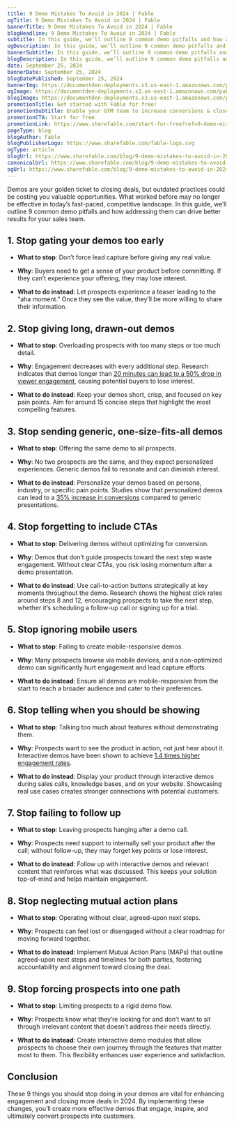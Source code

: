 ```yaml
---
title: 9 Demo Mistakes To Avoid in 2024 | Fable
ogTitle: 9 Demo Mistakes To Avoid in 2024 | Fable
bannerTitle: 9 Demo Mistakes To Avoid in 2024 | Fable
blogHeadline: 9 Demo Mistakes To Avoid in 2024 | Fable
subtitle: In this guide, we’ll outline 9 common demo pitfalls and how addressing them can drive better results for your sales team.
ogDescription: In this guide, we’ll outline 9 common demo pitfalls and how addressing them can drive better results for your sales team.
bannerSubtitle: In this guide, we’ll outline 9 common demo pitfalls and how addressing them can drive better results for your sales team.
blogDescription: In this guide, we’ll outline 9 common demo pitfalls and how addressing them can drive better results for your sales team.
date: September 25, 2024
bannerDate: September 25, 2024
blogDatePublished: September 25, 2024
bannerImg: https://documentden-deployments.s3.us-east-1.amazonaws.com/public/099b50af-419e-43c4-96eb-640a838df352
ogImage: https://documentden-deployments.s3.us-east-1.amazonaws.com/public/099b50af-419e-43c4-96eb-640a838df352
blogImage: https://documentden-deployments.s3.us-east-1.amazonaws.com/public/099b50af-419e-43c4-96eb-640a838df352
promotionTitle: Get started with Fable for free!
promotionSubtitle: Enable your GTM team to increase conversions & close more deals today.
promotionCTA: Start for free
promotionLink: https://www.sharefable.com/start-for-free?ref=9-demo-mistakes-to-avoid-in-2024-fable
pageType: blog
blogAuthor: Fable
blogPublisherLogo: https://www.sharefable.com/fable-logo.svg
ogType: article
blogUrl: https://www.sharefable.com/blog/9-demo-mistakes-to-avoid-in-2024-fable
canonicalUrl: https://www.sharefable.com/blog/9-demo-mistakes-to-avoid-in-2024-fable
ogUrl: https://www.sharefable.com/blog/9-demo-mistakes-to-avoid-in-2024-fable
---
```


Demos are your golden ticket to closing deals, but outdated practices could be costing you valuable opportunities. What worked before may no longer be effective in today’s fast-paced, competitive landscape. In this guide, we’ll outline 9 common demo pitfalls and how addressing them can drive better results for your sales team.

## 1. Stop gating your demos too early

- **What to stop**: Don’t force lead capture before giving any real value.

- **Why**: Buyers need to get a sense of your product before committing. If they can’t experience your offering, they may lose interest.

- **What to do instead**: Let prospects experience a teaser leading to the “aha moment.” Once they see the value, they’ll be more willing to share their information.

## 2. Stop giving long, drawn-out demos

- **What to stop**: Overloading prospects with too many steps or too much detail.

- **Why**: Engagement decreases with every additional step. Research indicates that demos longer than [20 minutes can lead to a 50% drop in viewer engagement](https://wistia.com/learn/marketing/optimal-video-length), causing potential buyers to lose interest.

- **What to do instead**: Keep your demos short, crisp, and focused on key pain points. Aim for around 15 concise steps that highlight the most compelling features.

## 3. Stop sending generic, one-size-fits-all demos

- **What to stop**: Offering the same demo to all prospects.

- **Why**: No two prospects are the same, and they expect personalized experiences. Generic demos fail to resonate and can diminish interest.

- **What to do instead**: Personalize your demos based on persona, industry, or specific pain points. Studies show that personalized demos can lead to a [35% increase in conversions](https://medium.com/show-and-sell/how-to-use-discovery-to-tailor-your-demo-to-your-prospect-f1f14865a987) compared to generic presentations.

## 4. Stop forgetting to include CTAs

- **What to stop**: Delivering demos without optimizing for conversion.

- **Why**: Demos that don’t guide prospects toward the next step waste engagement. Without clear CTAs, you risk losing momentum after a demo presentation.

- **What to do instead**: Use call-to-action buttons strategically at key moments throughout the demo. Research shows the highest click rates around steps 8 and 12, encouraging prospects to take the next step, whether it’s scheduling a follow-up call or signing up for a trial.

## 5. Stop ignoring mobile users

- **What to stop**: Failing to create mobile-responsive demos.

- **Why**: Many prospects browse via mobile devices, and a non-optimized demo can significantly hurt engagement and lead capture efforts.

- **What to do instead**: Ensure all demos are mobile-responsive from the start to reach a broader audience and cater to their preferences.

## 6. Stop telling when you should be showing

- **What to stop**: Talking too much about features without demonstrating them.

- **Why**: Prospects want to see the product in action, not just hear about it. Interactive demos have been shown to achieve [1.4 times higher engagement rates](https://www.productmarketingalliance.com/state-of-the-interactive-product-demo-report/).

- **What to do instead**: Display your product through interactive demos during sales calls, knowledge bases, and on your website. Showcasing real use cases creates stronger connections with potential customers.

## 7. Stop failing to follow up

- **What to stop**: Leaving prospects hanging after a demo call.

- **Why**: Prospects need support to internally sell your product after the call; without follow-up, they may forget key points or lose interest.

- **What to do instead**: Follow up with interactive demos and relevant content that reinforces what was discussed. This keeps your solution top-of-mind and helps maintain engagement.

## 8. Stop neglecting mutual action plans

- **What to stop**: Operating without clear, agreed-upon next steps.

- **Why**: Prospects can feel lost or disengaged without a clear roadmap for moving forward together.

- **What to do instead**: Implement Mutual Action Plans (MAPs) that outline agreed-upon next steps and timelines for both parties, fostering accountability and alignment toward closing the deal.

## 9. Stop forcing prospects into one path

- **What to stop**: Limiting prospects to a rigid demo flow.

- **Why**: Prospects know what they’re looking for and don’t want to sit through irrelevant content that doesn’t address their needs directly.

- **What to do instead**: Create interactive demo modules that allow prospects to choose their own journey through the features that matter most to them. This flexibility enhances user experience and satisfaction.

## Conclusion

These 9 things you should stop doing in your demos are vital for enhancing engagement and closing more deals in 2024. By implementing these changes, you’ll create more effective demos that engage, inspire, and ultimately convert prospects into customers.



